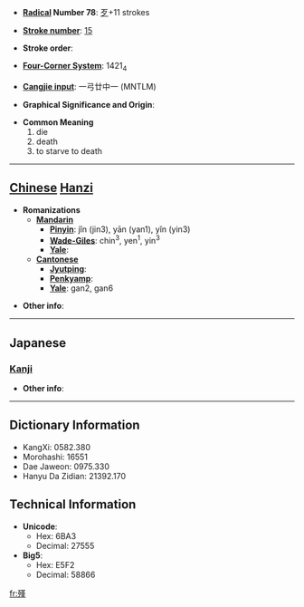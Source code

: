 * '''[[Wiktionary:Chinese radical index| Radical]] Number 78''': [[Wiktionary:Chinese radical index 歹|歹]]+11 strokes

* '''[[Wiktionary:Chinese total strokes index|Stroke number]]''': [[Wiktionary:Chinese total strokes index 15|15]]

* '''Stroke order''': 

* '''[[Wiktionary:Chinese four corner index|Four-Corner System]]''': 1421<sub>4</sub>

* '''[[Wiktionary:Chinese Cangjie index|Cangjie input]]''': 一弓廿中一 (MNTLM)

* '''Graphical Significance and Origin''': 

* '''Common Meaning'''
*#die
*# death
*# to starve to death


----

== [[Chinese]] [[Hanzi]] ==

* '''Romanizations'''
** '''[[Mandarin]]'''
*** '''[[Pinyin]]''': jǐn (jin3), yān (yan1), yǐn (yin3)
*** '''[[Wade-Giles]]''': chin<sup>3</sup>, yen<sup>1</sup>, yin<sup>3</sup>
*** '''[[Yale]]''': 
** '''[[Cantonese]]'''
*** '''[[Jyutping]]''':
*** '''[[Penkyamp]]''': 
*** '''[[Yale]]''': gan2, gan6

* '''Other info''': 

----

==Japanese==
===[[Kanji]]===
{{kanji|on readings=[[きん]] (kin), [[ぎん]] (gin)
|kun readings=[[うえじに]] (uejini)
}}

* '''Other info''':  

----

== Dictionary Information ==

* KangXi: 0582.380
* Morohashi: 16551
* Dae Jaweon: 0975.330
* Hanyu Da Zidian: 21392.170

== Technical Information ==

* '''Unicode''':
** Hex: 6BA3
** Decimal: 27555
* '''Big5''':
** Hex: E5F2
** Decimal: 58866

[[fr:殣]]